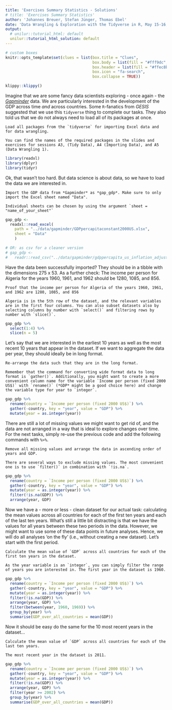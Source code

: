 ```yaml
---
title: 'Exercises Summary Statistics - Solutions'
# title: 'Exercises Summary Statistics'
author: 'Johannes Breuer, Stefan Jünger, Thomas Ebel'
date: 'Data Wrangling & Exploration with the Tidyverse in R, May 15-16, 2019'
output:
  # unilur::tutorial_html: default
  unilur::tutorial_html_solution: default
---
```


```r
# custom boxes
knitr::opts_template$set(clues = list(box.title = "Clues",
                                      box.body = list(fill = "#fff9dc", colour = "black"),
                                      box.header = list(fill = "#ffec8b", colour = "black"),
                                      box.icon = "fa-search",
                                      box.collapse = TRUE))
```


```r
klippy::klippy()
```

Imagine that we are some fancy data scientists exploring - once again - the [*Gapminder*](https://www.gapminder.org/) data. We are particularly interested in the development of the GDP across time *and* across countries. Some `R`-fanatics from *GESIS* suggested that we use this `tidyverse` thing to complete our tasks. They also told us that we do not always need to load all of its packages at once.

```block
Load all packages from the `tidyverse` for importing Excel data and for data wrangling.
```

```block
You can find the names of the required packages in the slides and exercises for sessions A3, (Tidy Data), A4 (Importing Data), and A5 (Data Wrangling 1).
```

```r
library(readxl)
library(dplyr)
library(tidyr)
```

Ok, that wasn't too hard. But data science is about data, so we have to load the data we are interested in.

```block
Import the GDP data from *Gapminder* as *gap_gdp*. Make sure to only import the Excel sheet named "Data".
```

```block
Individual sheets can be chosen by using the argument `sheet = "name_of_your_sheet"`
```

```r
gap_gdp <- 
  readxl::read_excel(
    path = "../data/gapminder/GDPpercapitaconstant2000US.xlsx",
    sheet = "Data"
    )

# OR: as csv for a cleaner version
# gap_gdp <-
#   readr::read_csv("../data/gapminder/gdppercapita_us_inflation_adjusted.csv")
```

Have the data been successfully imported? They should be in a tibble with the dimensions 275 x 53. As a further check: The income per person for Algeria for the years 1960, 1961, and 1962 should be 1280, 1085, and 856.

```block
Proof that the income per person for Algeria of the years 1960, 1961, and 1962 are 1280, 1085, and 856
```

```block
Algeria is in the 5th row of the dataset, and the relevant variables are in the first four columns. You can also subset datasets also by selecting columns by number with `select()` and filtering rows by number with `slice()`.
```

```r
gap_gdp %>% 
  select(1:4) %>% 
  slice(n = 5)
```

Let's say that we are interested in the earliest 10 years as well as the most recent 10 years that appear in the dataset. If we want to aggregate the data per year, they should ideally be in long format.

```block
Re-arrange the data such that they are in the long format.
```

```block
Remember that the command for converting wide format data to long format is `gather()`. Additionally, you might want to create a more convenient column name for the variable `Income per person (fixed 2000 US$)` with `rename()` (*GDP* might be a good choice here) and change the variable type for year to `integer`.
```

```r
gap_gdp %>% 
  rename(country = `Income per person (fixed 2000 US$)`) %>%
  gather(-country, key = "year", value = "GDP") %>% 
  mutate(year = as.integer(year))
```

There are still a lot of missing values we might want to get rid of, and the data are not arranged  in a way that is ideal to explore changes over time. For the next tasks, simply re-use the previous code and add the following commands with `%>%`. 

```block
Remove all missing values and arrange the data in ascending order of years and GDP.
```

```block
There are several ways to exclude missing values. The most convenient one is to use `filter()` in combination with `!is.na`.
```

```r
gap_gdp %>% 
  rename(country = `Income per person (fixed 2000 US$)`) %>%
  gather(-country, key = "year", value = "GDP") %>% 
  mutate(year = as.integer(year)) %>% 
  filter(!is.na(GDP)) %>% 
  arrange(year, GDP)
```

Now we have a - more or less - clean dataset for our actual task: calculating the mean values across all countries for each of the first ten years and each of the last ten years. What's still a little bit distracting is that we have the values for all years between these two periods in the data. However, we might want to use some of these data points in future analyses. Hence, we will do all analyses 'on the fly' (i.e., without creating a new dataset). Let's start with the first period.

```block
Calculate the mean value of `GDP` across all countries for each of the first ten years in the dataset.
```

```block
As the year variable is an `integer`, you can simply filter the range of years you are interested in. The first year in the dataset is 1960.
```

```r
gap_gdp %>% 
  rename(country = `Income per person (fixed 2000 US$)`) %>%
  gather(-country, key = "year", value = "GDP") %>% 
  mutate(year = as.integer(year)) %>% 
  filter(!is.na(GDP)) %>% 
  arrange(year, GDP) %>% 
  filter(between(year, 1960, 1969)) %>% 
  group_by(year) %>% 
  summarise(GDP_over_all_countries = mean(GDP))
```

Now it should be easy do the same for the 10 most recent years in the dataset...

```block
Calculate the mean value of `GDP` across all countries for each of the last ten years.
```

```block
The most recent year in the dataset is 2011.
```

```r
gap_gdp %>% 
  rename(country = `Income per person (fixed 2000 US$)`) %>%
  gather(-country, key = "year", value = "GDP") %>% 
  mutate(year = as.integer(year)) %>% 
  filter(!is.na(GDP)) %>% 
  arrange(year, GDP) %>% 
  filter(year >= 2002) %>% 
  group_by(year) %>% 
  summarise(GDP_over_all_countries = mean(GDP))
```